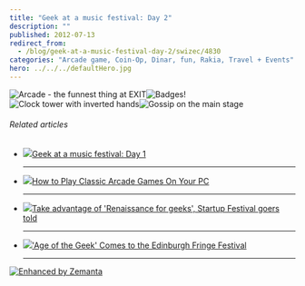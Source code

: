 ```yaml
---
title: "Geek at a music festival: Day 2"
description: ""
published: 2012-07-13
redirect_from:
  - /blog/geek-at-a-music-festival-day-2/swizec/4830
categories: "Arcade game, Coin-Op, Dinar, fun, Rakia, Travel + Events"
hero: ../../../defaultHero.jpg
---
```


![Arcade - the funnest thing at EXIT](http://swizec.com/blog/wp-content/uploads/2012/07/photo1-e1342179158689-764x1024.jpg "Arcade - the funnest thing at EXIT")**![]()![]()![]()**![Badges!](http://swizec.com/blog/wp-content/uploads/2012/07/photo-2-e1342179272780-764x1024.jpg "Badges!")![Clock tower with inverted hands](http://swizec.com/blog/wp-content/uploads/2012/07/photo-11-e1342179362322-1024x764.jpg "Clock tower with inverted hands")![Gossip on the main stage](http://swizec.com/blog/wp-content/uploads/2012/07/photo-3-1024x764.jpg "Gossip on the main stage")

###### Related articles

- [![](http://i.zemanta.com/100106846_80_80.jpg)](http://swizec.com/blog/geek-at-a-music-festival-day-1/swizec/4825)[Geek at a music festival: Day 1](http://swizec.com/blog/geek-at-a-music-festival-day-1/swizec/4825)

  ***

- [![](http://i.zemanta.com/99685103_80_80.jpg)](http://www.howtogeek.com/118622/how-to-play-classic-arcade-games-on-your-pc/)[How to Play Classic Arcade Games On Your PC](http://www.howtogeek.com/118622/how-to-play-classic-arcade-games-on-your-pc/)

  ***

- [![](http://i.zemanta.com/100198806_80_80.jpg)](http://business.financialpost.com/2012/07/12/take-advantage-of-renaissance-for-geeks-startup-festival-goers-told/)[Take advantage of 'Renaissance for geeks', Startup Festival goers told](http://business.financialpost.com/2012/07/12/take-advantage-of-renaissance-for-geeks-startup-festival-goers-told/)

  ***

- [![](http://i.zemanta.com/95840541_80_80.jpg)](http://geeksyndicate.wordpress.com/2012/06/22/age-of-the-geek-comes-to-the-edinburgh-fringe-festival/)['Age of the Geek' Comes to the Edinburgh Fringe Festival](http://geeksyndicate.wordpress.com/2012/06/22/age-of-the-geek-comes-to-the-edinburgh-fringe-festival/)

  ***

[![Enhanced by Zemanta](http://img.zemanta.com/zemified_e.png?x-id=a2004f09-c557-4528-9407-34bd177f01f0)](http://www.zemanta.com/?px "Enhanced by Zemanta")
